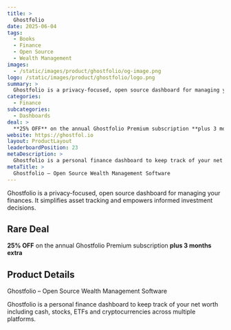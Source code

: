 ```yaml
---
title: >
  Ghostfolio
date: 2025-06-04
tags:
  - Books
  - Finance
  - Open Source
  - Wealth Management
images:
  - /static/images/product/ghostfolio/og-image.png
logo: /static/images/product/ghostfolio/logo.png
summary: >
  Ghostfolio is a privacy-focused, open source dashboard for managing your finances. It simplifies asset tracking and empowers informed investment decisions.
categories:
  - Finance
subcategories:
  - Dashboards
deal: >
  **25% OFF** on the annual Ghostfolio Premium subscription **plus 3 months extra**
website: https://ghostfol.io
layout: ProductLayout
leaderboardPosition: 23
metaDescription: >
  Ghostfolio is a personal finance dashboard to keep track of your net worth including cash, stocks, ETFs and cryptocurrencies across multiple platforms.
metaTitle: >
  Ghostfolio – Open Source Wealth Management Software
---
```

Ghostfolio is a privacy-focused, open source dashboard for managing your finances. It simplifies asset tracking and empowers informed investment decisions.

## Rare Deal

**25% OFF** on the annual Ghostfolio Premium subscription **plus 3 months extra**

## Product Details

Ghostfolio – Open Source Wealth Management Software

Ghostfolio is a personal finance dashboard to keep track of your net worth including cash, stocks, ETFs and cryptocurrencies across multiple platforms.
